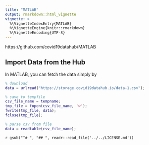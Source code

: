 ```yaml
---
title: "MATLAB"
output: rmarkdown::html_vignette
vignette: >
  %\VignetteIndexEntry{MATLAB}
  %\VignetteEngine{knitr::rmarkdown}
  %\VignetteEncoding{UTF-8}
---
```


https://github.com/covid19datahub/MATLAB

## Import Data from the Hub

In MATLAB, you can fetch the data simply by


```matlab
% download
data = urlread("https://storage.covid19datahub.io/data-1.csv");

% save to tempfile
csv_file_name = tempname;
tmp_file = fopen(csv_file_name, 'w');
fwrite(tmp_file, data);
fclose(tmp_file);

% parse csv from file
data = readtable(csv_file_name);
```

`r gsub("^# ", "## ", readr::read_file('../../LICENSE.md'))`
